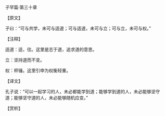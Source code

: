 

子罕篇·第三十章

【原文】

子曰：“可与共学，未可与适道；可与适道，未可与立；可与立，未可与权。”

【注释】

适道：适，往。这里是志于道，追求道的意思。

立：坚持道而不变。

权：秤锤。这里引申为权衡轻重。

【译文】

孔子说：“可以一起学习的人，未必都能学到道；能够学到道的人，未必能够坚守道；能够坚守道的人，未必能够随机应变。”

【赏析】

